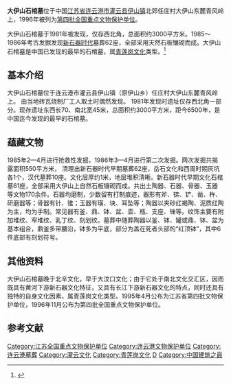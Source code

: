{{coord|34|19|15|N|119|14|08|E|display=title|scale:10000}}
{{文物保护单位
| 级别 = 全国
| 名称 = 大伊山石棺墓
| 图片 = 
| 所在 = [[江苏省|江苏省]][[灌云县|灌云县]]
| 分类 = 古墓葬
| 时代 = [[新石器时代|新石器时代]]
| 编号 = [[第四批全国重点文物保护单位|第四批]]第57项
| 登录 = 1996年11月20日
}}
'''大伊山石棺墓'''位于中国[[江苏省|江苏省]][[连云港市|连云港市]][[灌云县|灌云县]][[伊山镇|伊山镇]]北郊任庄村大伊山东麓青风岭上，1996年被列为[[第四批全国重点文物保护单位|第四批全国重点文物保护单位]]。

大伊山石棺墓于1981年被发现，仅存西北角，总面积约3000平方米。1985～1986年考古发掘发现[[新石器时代|新石器时代]]墓葬62座，全部采用天然石板镶砌而成。大伊山石棺墓是中国已发现的最早的石棺墓，属[[青莲岗文化|青莲岗文化]]类型。<ref>{{Cite book |title=全国重点文物保护单位·第一至第五批·第Ⅰ卷 |publisher=文物出版社 |year=2004 |isbn=7-5010-1525-2 |pages= }}</ref>

== 基本介绍 ==
大伊山石棺墓位于连云港市灌云县伊山镇（原伊山乡）任庄村大伊山东麓青风岭上。  由当地砖瓦烧制厂工人取土时偶然发现。
1981年发现时遗址仅存西北角一部分。现存遗址东西长70、南北宽45米，总面积约3000平方米，距今6500年，是中国迄今发现的最早的石棺墓。
== 蕴藏文物 ==
1985年2—4月进行抢救性发掘，1986年3—4月进行第二次发掘。两次发掘共揭露面积550平方米，
清理出新石器时代早期墓葬62座，岳石文化和西周时期灰坑各1个，汉代墓葬10座。文化层厚约1米，地层堆积清晰。新石器时代早期文化石棺墓61座，全部采用大伊山上自然石板镶砌而成。共出土陶器、石器、骨器、玉器等文物170余件。石器均磨制，少数留有打制痕迹，器形有斧、锛、铲、凿、杵、研磨器等；骨器有针、锥；玉器有璜、块、耳坠等；陶器以夹砂红褐陶、泥质红陶为主，均为手制。常见器有釜、鼎、钵、盆、壶、瓶、支座、锉等。纹饰主要有附加堆纹、窄堆纹、乳丁纹、刻划纹。墓葬中随葬陶器以釜、钵、罐或鼎、钵、盆为基本组合，鼎釜多带腰沿，钵多为平底，部分为盖在死者头部的“红顶钵”，其中6件底部有刻划符号。
== 其他资料 ==
大伊山石棺墓晚于北辛文化，早于大汶口文化；由于它处于南北文化交汇区，因而既具有黄河下游新石器文化特征，又具有长江下游新石器文化的特点，同时还具有独特的自身文化因素，属青莲岗文化类型。1995年4月公布为江苏省第四批文物保护单位，1996年11月公布为第四批全国重点文物保护单位。
==参考文献==
{{reflist}}

{{江苏全国重点文物保护单位}}

{{DEFAULTSORT:Da}}
[[Category:江苏全国重点文物保护单位|Category:江苏全国重点文物保护单位]]
[[Category:连云港文物保护单位|Category:连云港文物保护单位]]
[[Category:连云港墓葬|Category:连云港墓葬]]
[[Category:灌云文化|Category:灌云文化]]
[[Category:青莲岗文化|Category:青莲岗文化]]
[[Category:东夷文化遗址|D]]
[[Category:中国建筑之最|Category:中国建筑之最]]